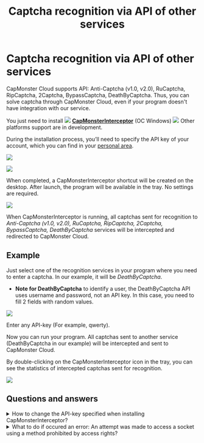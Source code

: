 ﻿---
sidebar_position: 2
sidebar_label: Captcha recognition via API of other services
title: "Captcha recognition via API of other services"
description: "Learn how to use external services with CapMonster Cloud. A complete guide on how to integrate and automate when recognising and bypassing captchas."
---


<ArticleHead slug="external-services/external-services" />

# Captcha recognition via API of other services
CapMonster Cloud supports API: Anti-Captcha (v1.0, v2.0), RuCaptcha, RipCaptcha, 2Captcha, BypassCaptcha, DeathByCaptcha. Thus, you can solve captcha through CapMonster Cloud, even if your program doesn't have integration with our service.

You just need to install ![](./images/external-services/Aspose.Words.99efaca6-356f-455c-b8b5-a03b46d29ad6.001.png) [**CapMonsterInterceptor**](https://static.zenno.services/ccl/interceptor.msi) (OC Windows)
![](./images/external-services/Aspose.Words.99efaca6-356f-455c-b8b5-a03b46d29ad6.002.png) Other platforms support are in development.

During the installation process, you’ll need to specify the API key of your account, which you can find in your [personal area](https://capmonster.cloud/Dashboard).

![](./images/external-services/Aspose.Words.99efaca6-356f-455c-b8b5-a03b46d29ad6.003.png)

![](./images/external-services/Aspose.Words.99efaca6-356f-455c-b8b5-a03b46d29ad6.004.png) 

When completed, a CapMonsterInterceptor shortcut will be created on the desktop. After launch, the program will be available in the tray. No settings are required.

![](./images/external-services/Aspose.Words.99efaca6-356f-455c-b8b5-a03b46d29ad6.005.png) 

When CapMonsterInterceptor is running, all captchas sent for recognition to *Anti-Captcha (v1.0, v2.0), RuCaptcha, RipCaptcha, 2Captcha, BypassCaptcha, DeathByCaptcha* services will be intercepted and redirected to CapMonster Cloud.

## Example
Just select one of the recognition services in your program where you need to enter a captcha. In our example, it will be *DeathByCaptcha*.

- **Note for DeathByCaptcha** to identify a user, the DeathByCaptcha API uses username and password, not an API key. In this case, you need to fill 2 fields with random values.

![](./images/external-services/Aspose.Words.99efaca6-356f-455c-b8b5-a03b46d29ad6.006.png) 

Enter any API-key (For example, qwerty).

Now you can run your program. All captchas sent to another service (DeathByCaptcha in our example) will be intercepted and sent to CapMonster Cloud.  

By double-clicking on the CapMonsterInterceptor icon in the tray, you can see the statistics of intercepted captchas sent for recognition.

![](./images/external-services/Aspose.Words.99efaca6-356f-455c-b8b5-a03b46d29ad6.007.png) 

## Questions and answers

<details>
    <summary>How to change the API-key specified when installing CapMonsterInterceptor?</summary>

Double click on the CapMonsterInterceptor tray icon. In the program window, find the **Settings** block, change the key and click **Save**.

![](./images/external-services/Aspose.Words.99efaca6-356f-455c-b8b5-a03b46d29ad6.009.png) 
</details>

<details>
    <summary>What to do if occured an error: An attempt was made to access a socket using a method prohibited by access rights?</summary>

![](./images/external-services/Aspose.Words.99efaca6-356f-455c-b8b5-a03b46d29ad6.010.png) 

If an error occurs during the launch, it means, that port 80 and/or 443 is occupied by another app.

To fix this error, it is necessary to end the process, that occupies these ports.  

Run the command line via the start menu →  search → cmd

![](./images/external-services/Aspose.Words.99efaca6-356f-455c-b8b5-a03b46d29ad6.011.png) 

Enter the command netstat -a -o | findstr :443

The ***-a*** key indicates that we are interested in all active connections, ***-o*** — for each of them we need to display the PID (process ID).
**findstr :443** will show us only the process that occupies the port we need.

The PID of the process will be displayed in the right column, as in the screenshot. 
Remember it or write it down.

Open the task manager, go to the **Details** tab, find the process with the necessary ID and end the task.

![](./images/external-services/Aspose.Words.99efaca6-356f-455c-b8b5-a03b46d29ad6.012.png)

</details>
